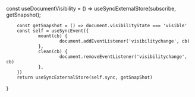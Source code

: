 
const useDocumentVisibility = () => useSyncExternalStore(subscribe, getSnapshot);

        const getSnapshot = () => document.visibilityState === 'visible'
        const self = useSyncEvent({
                mount(cb) {
                        document.addEventListener('visibilitychange', cb)
                },
                clean(cb) {
                        document.removeEventListener('visibilitychange', cb)
                },
        })
        return useSyncExternalStore(self.sync, getSnapShot)
}
